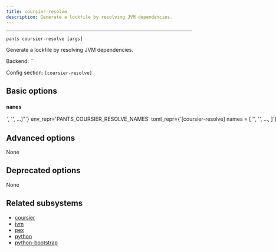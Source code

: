 ```yaml
---
title: coursier-resolve
description: Generate a lockfile by resolving JVM dependencies.
---
```



---

```
pants coursier-resolve [args]
```

Generate a lockfile by resolving JVM dependencies.

Backend: <span className="color--primary">``</span>

Config section: <span className="color--primary">`[coursier-resolve]`</span>

<span className={styles.options}>

## Basic options

### `names`

<Option
  cli_repr={`--coursier-resolve-names="['<str>', '<str>', ...]"`}
  env_repr='PANTS_COURSIER_RESOLVE_NAMES'
  toml_repr={`[coursier-resolve]
names = [
    '<str>',
    '<str>',
    ...,
]`}
  default_repr={`[]`}
>

A list of resolve names to resolve.

Each name must be defined as a resolve in `[jvm].resolves`.

If not provided, resolve all known resolves.

</Option>

## Advanced options

None

## Deprecated options

None

## Related subsystems

- [coursier](../subsystems/coursier.mdx)
- [jvm](../subsystems/jvm.mdx)
- [pex](../subsystems/pex.mdx)
- [python](../subsystems/python.mdx)
- [python-bootstrap](../subsystems/python-bootstrap.mdx)

</span>
